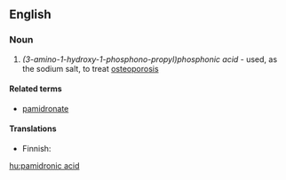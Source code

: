 ==English==

===Noun===
{{wikipedia}}
{{en-noun|head=[[pamidronic]] [[acid]]|-}}

#{{organic chemistry}} ''(3-amino-1-hydroxy-1-phosphono-propyl)phosphonic acid'' - used, as the sodium salt, to treat [[osteoporosis]]

====Related terms====
*[[pamidronate]]

====Translations====
{{trans-top|drug}}
* Finnish: {{t-|fi|pamidronihappo}}
{{trans-mid}}
{{trans-bottom}}

[[hu:pamidronic acid]]